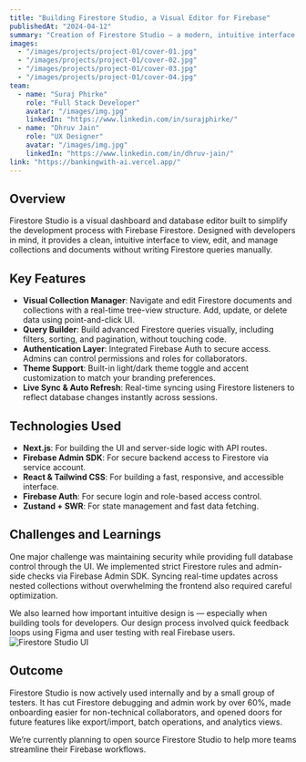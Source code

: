 ```yaml
---
title: "Building Firestore Studio, a Visual Editor for Firebase"
publishedAt: "2024-04-12"
summary: "Creation of Firestore Studio — a modern, intuitive interface for visually managing Firestore databases, built with Next.js and Firebase Admin SDK."
images:
  - "/images/projects/project-01/cover-01.jpg"
  - "/images/projects/project-01/cover-02.jpg"
  - "/images/projects/project-01/cover-03.jpg"
  - "/images/projects/project-01/cover-04.jpg"
team:
  - name: "Suraj Phirke"
    role: "Full Stack Developer"
    avatar: "/images/img.jpg"
    linkedIn: "https://www.linkedin.com/in/surajphirke/"
  - name: "Dhruv Jain"
    role: "UX Designer"
    avatar: "/images/img.jpg"
    linkedIn: "https://www.linkedin.com/in/dhruv-jain/"
link: "https://bankingwith-ai.vercel.app/"
---
```


## Overview

Firestore Studio is a visual dashboard and database editor built to simplify the development process with Firebase Firestore. Designed with developers in mind, it provides a clean, intuitive interface to view, edit, and manage collections and documents without writing Firestore queries manually.

## Key Features

- **Visual Collection Manager**: Navigate and edit Firestore documents and collections with a real-time tree-view structure. Add, update, or delete data using point-and-click UI.
- **Query Builder**: Build advanced Firestore queries visually, including filters, sorting, and pagination, without touching code.
- **Authentication Layer**: Integrated Firebase Auth to secure access. Admins can control permissions and roles for collaborators.
- **Theme Support**: Built-in light/dark theme toggle and accent customization to match your branding preferences.
- **Live Sync & Auto Refresh**: Real-time syncing using Firestore listeners to reflect database changes instantly across sessions.

## Technologies Used

- **Next.js**: For building the UI and server-side logic with API routes.
- **Firebase Admin SDK**: For secure backend access to Firestore via service account.
- **React & Tailwind CSS**: For building a fast, responsive, and accessible interface.
- **Firebase Auth**: For secure login and role-based access control.
- **Zustand + SWR**: For state management and fast data fetching.

## Challenges and Learnings

One major challenge was maintaining security while providing full database control through the UI. We implemented strict Firestore rules and admin-side checks via Firebase Admin SDK. Syncing real-time updates across nested collections without overwhelming the frontend also required careful optimization.

We also learned how important intuitive design is — especially when building tools for developers. Our design process involved quick feedback loops using Figma and user testing with real Firebase users.
![Firestore Studio UI](/images/projects/project-01/cover-04.jpg)
## Outcome

Firestore Studio is now actively used internally and by a small group of testers. It has cut Firestore debugging and admin work by over 60%, made onboarding easier for non-technical collaborators, and opened doors for future features like export/import, batch operations, and analytics views.

We’re currently planning to open source Firestore Studio to help more teams streamline their Firebase workflows.



